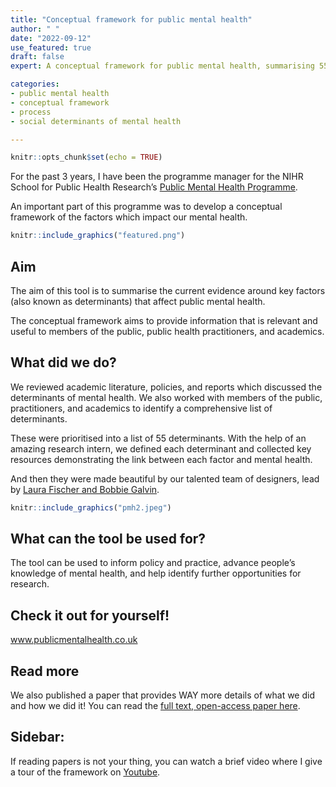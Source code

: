 ```yaml
---
title: "Conceptual framework for public mental health"
author: " "
date: "2022-09-12"
use_featured: true
draft: false
expert: A conceptual framework for public mental health, summarising 55 key determinants of mental health

categories: 
- public mental health
- conceptual framework
- process
- social determinants of mental health

---
```


```r
knitr::opts_chunk$set(echo = TRUE)
```
For the past 3 years, I have been the programme manager for the NIHR School for Public Health Research's [Public Mental Health Programme](https://sphr.nihr.ac.uk/category/research/public-mental-health/). 

An important part of this programme was to develop a conceptual framework of the factors which impact our mental health. 

```r
knitr::include_graphics("featured.png")
```

## Aim
The aim of this tool is to summarise the current evidence around key factors (also known as determinants) that affect public mental health.

The conceptual framework aims to provide information that is relevant and useful to members of the public, public health practitioners, and academics.

## What did we do? 
We reviewed academic literature, policies, and reports which discussed the determinants of mental health. We also worked with members of the public, practitioners, and academics to identify a comprehensive list of determinants. 

These were prioritised into a list of 55 determinants. With the help of an amazing research intern, we defined each determinant and collected key resources demonstrating the link between each factor and mental health. 

And then they were made beautiful by our talented team of designers, lead by [Laura Fischer and Bobbie Galvin](https://sphr.nihr.ac.uk/news-and-events/visualising-public-mental-health/). 

```r
knitr::include_graphics("pmh2.jpeg")
```

## What can the tool be used for? 
The tool can be used to inform policy and practice, advance people’s knowledge of mental health, and help identify further opportunities for research.

## Check it out for yourself! 
[www.publicmentalhealth.co.uk](https://www.publicmentalhealth.co.uk/)


## Read more
We also published a paper that provides WAY more details of what we did and how we did it! You can read the [full text, open-access paper here](https://bmcpublichealth.biomedcentral.com/articles/10.1186/s12889-022-13775-9).


## Sidebar:
If reading papers is not your thing, you can watch a brief video where I give a tour of the framework on [Youtube](https://www.youtube.com/watch?v=NFQbSQKkr-4).






